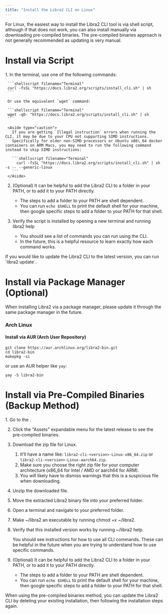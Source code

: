 ```yaml
---
title: "Install the Libra2 CLI on Linux"
---
```



For Linux, the easiest way to install the Libra2 CLI tool is via shell script, although if that does not work, you can also install manually via downloading pre-compiled binaries. The pre-compiled binaries approach is not generally recommended as updating is very manual.

# Install via Script

<Steps>
  1. In the terminal, use one of the following commands:

     ```shellscript filename="Terminal"
     curl -fsSL "https://docs.libra2.org/scripts/install_cli.sh" | sh
     ```

     Or use the equivalent `wget` command:

     ```shellscript filename="Terminal"
     wget -qO- "https://docs.libra2.org/scripts/install_cli.sh" | sh
     ```

     <Aside type="caution">
       If you are getting `Illegal instruction` errors when running the CLI, it may be due to your CPU not supporting SIMD instructions.
       Specifically for older non-SIMD processors or Ubuntu x86\_64 docker containers on ARM Macs, you may need to run the following command instead to skip SIMD instructions:

       ```shellscript filename="Terminal"
         curl -fsSL "https://docs.libra2.org/scripts/install_cli.sh" | sh -s -- --generic-linux
       ```
     </Aside>

  2. (Optional) It can be helpful to add the Libra2 CLI to a folder in your PATH, or to add it to your PATH directly.

     - The steps to add a folder to your PATH are shell dependent.
     - You can run `echo $SHELL` to print the default shell for your machine, then google specific steps to add a folder to your PATH for that shell.

  3. Verify the script is installed by opening a new terminal and running libra2 help

     - You should see a list of commands you can run using the CLI.
     - In the future, this is a helpful resource to learn exactly how each command works.
</Steps>

<Aside type="note" emoji="ℹ️">
  If you would like to update the Libra2 CLI to the latest version, you can run `libra2 update`.
</Aside>

# Install via Package Manager (Optional)

<Aside type="note">
  When installing Libra2 via a package manager, please update it through the same package manager in the future.
</Aside>

### Arch Linux

#### Install via AUR (Arch User Repository)

```shellscript filename="Terminal"
git clone https://aur.archlinux.org/libra2-bin.git
cd libra2-bin
makepkg -si
```

or use an AUR helper like `yay`:

```shellscript filename="Terminal"
yay -S libra2-bin
```

# Install via Pre-Compiled Binaries (Backup Method)

<Steps>
  1. Go to the .

  2. Click the "Assets" expandable menu for the latest release to see the pre-compiled binaries.

  3. Download the zip file for Linux.

     1. It’ll have a name like: `libra2-cli-<version>-Linux-x86_64.zip` or `libra2-cli-<version>-Linux-aarch64.zip`.
     2. Make sure you choose the right zip file for your computer architecture (x86\_64 for Intel / AMD or aarch64 for ARM).
     3. You will likely have to dismiss warnings that this is a suspicious file when downloading.

  4. Unzip the downloaded file.

  5. Move the extracted Libra2 binary file into your preferred folder.

  6. Open a terminal and navigate to your preferred folder.

  7. Make ~/libra2 an executable by running chmod +x ~/libra2.

  8. Verify that this installed version works by running ~/libra2 help.

     You should see instructions for how to use all CLI commands. These can be helpful in the future when you are trying to understand how to use specific commands.

  9. (Optional) It can be helpful to add the Libra2 CLI to a folder in your PATH, or to add it to your PATH directly.

     - The steps to add a folder to your PATH are shell dependent.
     - You can run `echo $SHELL` to print the default shell for your machine, then google specific steps to add a folder to your PATH for that shell.
</Steps>

<Aside type="note" emoji="ℹ️">
  When using the pre-compiled binaries method, you can update the Libra2 CLI by deleting your existing installation, then following the installation steps again.
</Aside>
